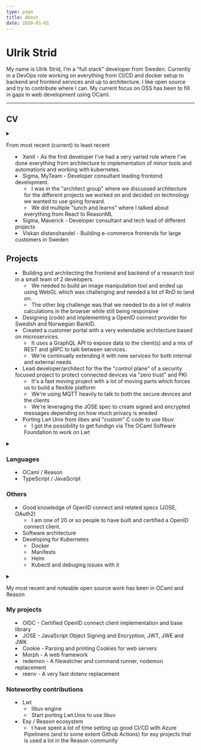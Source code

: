 ```yaml
---
type: page
title: About
date: 2020-01-01
---
```


# Ulrik Strid

My name is Ulrik Strid, I'm a "full stack" developer from Sweden. Currently in a DevOps role working on everything from CI/CD and docker setup to backend and frontend services and up to architecture. I like open source and try to contribute where I can. My current focus on OSS has been to fill in gaps in web development using OCaml.

---

## CV

<details><summary children="Work experience"/>

From most recent (current) to least recent

- Xenit - As the first developer I've had a very varied role where I've done everything from architecture to implementation of minor tools and automations and working with kubernetes.
- Sigma, MyTeam - Developer consultant leading frontend development.
  - I was in the "architect group" where we discussed architecture for the different projects we worked on and decided on technology we wanted to use going forward.
  - We did multiple "lunch and learns" where I talked about everything from React to ReasonML
- Sigma, Maverick - Developer consultant and tech lead of different projects
- Viskan distanshandel - Building e-commerce frontends for large customers in Sweden

## Projects

- Building and architecting the frontend and backend of a research tool in a small team of 2 developers.
  - We needed to build an image manipulation tool and ended up using WebGL which was challenging and needed a lot of RnD to land on.
  - The other big challenge was that we needed to do a lot of matrix calculations in the browser while still being responsive
- Designing (code) and implementing a OpenID connect provider for Swedish and Norwegian BankID.
- Created a customer portal with a very extendable architecture based on microservices.
  - It uses a GraphQL API to expose data to the client(s) and a mix of REST and gRPC to talk between services.
  - We're continually extending it with new services for both internal and external needs
- Lead developer/architect for the the "control plane" of a security focused project to protect connected devices via "zero trust" and PKI
  - It's a fast moving project with a lot of moving parts which forces us to build a flexible platform
  - We're using MQTT heavily to talk to both the secure devices and the clients
  - We're leveraging the JOSE spec to create signed and encrypted messages depending on how much privacy is eneded
- Porting Lwt Unix from libev and "custom" C code to use libuv
  - I got the possibility to get fundign via The OCaml Software Foundation to work on Lwt

</details>

<details><summary children="Skills"/>

### Languages

- OCaml / Reason
- TypeScript / JavaScript

### Others

- Good knowledge of OpenID connect and related specs (JOSE, OAuth2)
  - I am one of 20 or so people to have built and certified a OpenID connect client.
- Software architecture
- Developing for Kubernetes
  - Docker
  - Manifests
  - Helm
  - Kubectl and debuging issues with it

</details>
<details><summary children="Open Source"/>

My most recent and noteable open source work has been in OCaml and Reason

### My projects

- OIDC - Certified OpenID connect client implementation and base library
- JOSE - JavaScript Object Signing and Encryption, JWT, JWE and JWK
- Cookie - Parsing and printing Cookies for web servers
- Morph - A web framework
- redemon - A filewatcher and command runner, nodemon replacement
- reenv - A very fast dotenv replacement

### Noteworthy contributions

- Lwt
  - libuv engine
  - Start porting Lwt.Unix to use libuv
- Esy / Reason ecosystem
  - I have spent a lot of time setting up good CI/CD with Azure Pipelinens (and to some extent Github Actions) for esy projects that is used a lot in the Reason community

</details>
